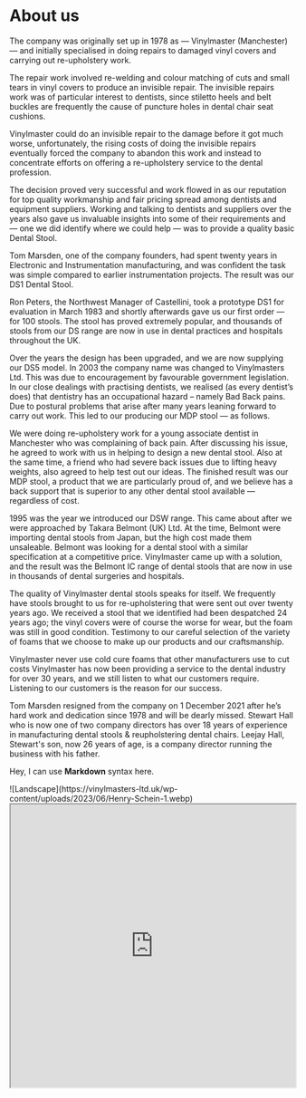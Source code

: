 # About us

The company was originally set up in 1978 as — Vinylmaster (Manchester) — and initially specialised in doing repairs to damaged vinyl covers and carrying out re-upholstery work.

The repair work involved re-welding and colour matching of cuts and small tears in vinyl covers to produce an invisible repair. The invisible repairs work was of particular interest to dentists, since stiletto heels and belt buckles are frequently the cause of puncture holes in dental chair seat cushions.

Vinylmaster could do an invisible repair to the damage before it got much worse, unfortunately, the rising costs of doing the invisible repairs eventually forced the company to abandon this work and instead to concentrate efforts on offering a re-upholstery service to the dental profession.

The decision proved very successful and work flowed in as our reputation for top quality workmanship and fair pricing spread among dentists and equipment suppliers. Working and talking to dentists and suppliers over the years also gave us invaluable insights into some of their requirements and — one we did identify where we could help — was to provide a quality basic Dental Stool.

Tom Marsden, one of the company founders, had spent twenty years in Electronic and Instrumentation manufacturing, and was confident the task was simple compared to earlier instrumentation projects. The result was our DS1 Dental Stool.

Ron Peters, the Northwest Manager of Castellini, took a prototype DS1 for evaluation in March 1983 and shortly afterwards gave us our first order — for 100 stools. The stool has proved extremely popular, and thousands of stools from our DS range are now in use in dental practices and hospitals throughout the UK.

Over the years the design has been upgraded, and we are now supplying our DS5 model. In 2003 the company name was changed to Vinylmasters Ltd. This was due to encouragement by favourable government legislation. In our close dealings with practising dentists, we realised (as every dentist’s does) that dentistry has an occupational hazard – namely Bad Back pains.  Due to postural problems that arise after many years leaning forward to carry out work. This led to our producing our MDP stool — as follows.

We were doing re-upholstery work for a young associate dentist in Manchester who was complaining of back pain. After discussing his issue, he agreed to work with us in helping to design a new dental stool. Also at the same time, a friend who had severe back issues due to lifting heavy weights, also agreed to help test out our ideas. The finished result was our MDP stool, a product that we are particularly proud of, and we believe has a back support that is superior to any other dental stool available — regardless of cost.

1995 was the year we introduced our DSW range. This came about after we were approached by Takara Belmont (UK) Ltd. At the time, Belmont were importing dental stools from Japan, but the high cost made them unsaleable. Belmont was looking for a dental stool with a similar specification at a competitive price. Vinylmaster came up with a solution, and the result was the Belmont IC range of dental stools that are now in use in thousands of dental surgeries and hospitals.

The quality of Vinylmaster dental stools speaks for itself. We frequently have stools brought to us for re-upholstering that were sent out over twenty years ago. We received a stool that we identified had been despatched 24 years ago; the vinyl covers were of course the worse for wear, but the foam was still in good condition. Testimony to our careful selection of the variety of foams that we choose to make up our products and our craftsmanship.

Vinylmaster never use cold cure foams that other manufacturers use to cut costs Vinylmaster has now been providing a service to the dental industry for over 30 years, and we still listen to what our customers require. Listening to our customers is the reason for our success.

Tom Marsden resigned from the company on 1 December 2021 after he’s hard work and dedication since 1978 and will be dearly missed. Stewart Hall who is now one of two company directors has over 18 years of experience in manufacturing dental stools &amp; reupholstering dental chairs. Leejay Hall, Stewart's son, now 26 years of age, is a company director running the business with his father.

 
<Bleed>Hey, I can use **Markdown** syntax here.</Bleed>
 
<Bleed full>
  ![Landscape](https://vinylmasters-ltd.uk/wp-content/uploads/2023/06/Henry-Schein-1.webp)
</Bleed>
 
<Bleed full>
  <iframe
    src="https://codesandbox.io/embed/swr-states-4une7"
    width="100%"
    height="500px"
    title="SWR-States"
  />
</Bleed>